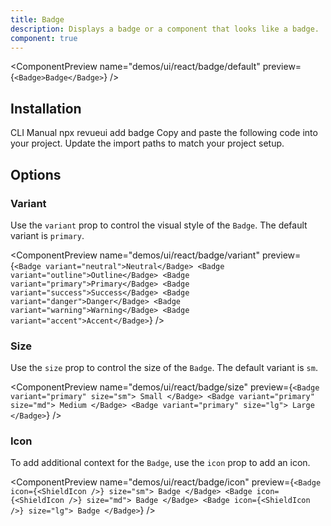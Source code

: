 ```yaml
---
title: Badge
description: Displays a badge or a component that looks like a badge.
component: true
---
```


<ComponentPreview name="demos/ui/react/badge/default"
preview={`<Badge>Badge</Badge>`}
 />

## Installation

<Tabs defaultValue="cli">
<TabsList>
<TabsTrigger value="cli">
CLI
</TabsTrigger>
<TabsTrigger value="manual">  
Manual
</TabsTrigger>
</TabsList>

<TabsContent value="cli">
<Bash>
<BashCommand>npx</BashCommand> revueui add badge
</Bash>
</TabsContent>

<TabsContent value="manual">
<Steps>
  <Step>Copy and paste the following code into your project.</Step>
  <ComponentSource
    name={["ui/react/badge"]}
    extension={["tsx"]}
  />
  <Step>Update the import paths to match your project setup.</Step>
</Steps>
</TabsContent>
</Tabs>

## Options

### Variant

Use the `variant` prop to control the visual style of the `Badge`. The default variant is `primary`.

<ComponentPreview
  name="demos/ui/react/badge/variant"
  preview={`
  <Badge variant="neutral">Neutral</Badge>
  <Badge variant="outline">Outline</Badge>
  <Badge variant="primary">Primary</Badge>
  <Badge variant="success">Success</Badge>
  <Badge variant="danger">Danger</Badge>
  <Badge variant="warning">Warning</Badge>
  <Badge variant="accent">Accent</Badge>
`}
/>

### Size

Use the `size` prop to control the size of the `Badge`. The default variant is `sm`.

<ComponentPreview
  name="demos/ui/react/badge/size"
  preview={`<Badge variant="primary" size="sm">
  Small
</Badge>
<Badge variant="primary" size="md">
  Medium
</Badge>
<Badge variant="primary" size="lg">
  Large
</Badge>`}
/>

### Icon

To add additional context for the `Badge`, use the `icon` prop to add an icon.

<ComponentPreview
  name="demos/ui/react/badge/icon"
  preview={`<Badge icon={<ShieldIcon />} size="sm">
  Badge
</Badge>
<Badge icon={<ShieldIcon />} size="md">
  Badge
</Badge>
<Badge icon={<ShieldIcon />} size="lg">
  Badge
</Badge>`}
/>
